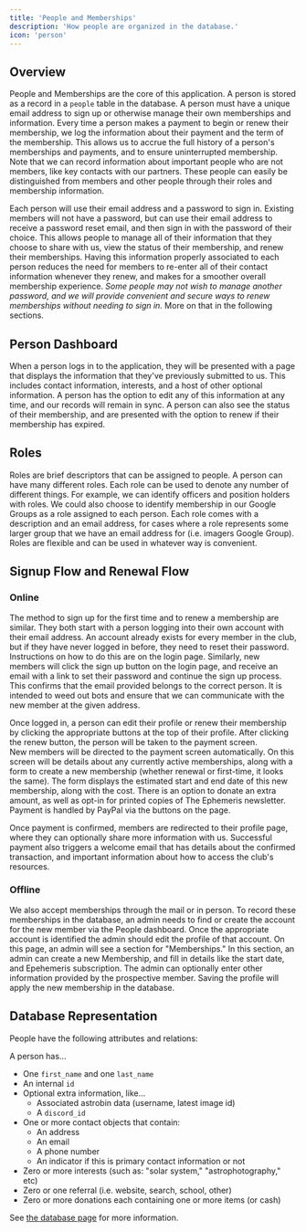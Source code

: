 ```yaml
---
title: 'People and Memberships'
description: 'How people are organized in the database.'
icon: 'person'
---
```


## Overview

People and Memberships are the core of this application.  A person is stored as a record
in a `people` table in the database.  A person must have a unique email address to sign up or 
otherwise manage their own memberships and information.  Every time a person makes a payment to 
begin or renew their membership, we log the information about their payment and the term of the
membership.  This allows us to accrue the full history of a person's memberships and payments,
and to ensure uninterrupted membership.  Note that we can record information about important
people who are not members, like key contacts with our partners.  These people can easily be
distinguished from members and other people through their roles and membership information.

Each person will use their email address
and a password to sign in.  Existing members will not have a password, but can use their email
address to receive a password reset email, and then sign in with the password of their choice.  This
allows people to manage all of their information that they choose to share with us, view the
status of their membership, and renew their memberships.  Having this information properly associated
to each person reduces the need for members to re-enter all of their contact information whenever they
renew, and makes for a smoother overall membership experience.  *Some people may not wish to manage
another password, and we will provide convenient and secure ways to renew memberships without needing
to sign in.* More on that in the following sections.

## Person Dashboard

When a person logs in to the application, they will be presented with a page that displays
the information that they've previously submitted to us.  This includes contact information,
interests, and a host of other optional information.  A person has the option to edit any of
this information at any time, and our records will remain in sync.  A person can also see
the status of their membership, and are presented with the option to renew if their membership
has expired.

## Roles

Roles are brief descriptors that can be assigned to people.  A person can have many different roles.  Each
role can be used to denote any number of different things.  For example, we can identify officers
and position holders with roles.  We could also choose to identify membership in our Google Groups as a role
assigned to each person.  Each role comes with a description and an email address, for cases where a role represents
some larger group that we have an email address for (i.e. imagers Google Group).  Roles are flexible and can
be used in whatever way is convenient.

## Signup Flow and Renewal Flow

### Online

The method to sign up for the first time and to renew a membership are similar.  They both start with a person
logging into their own account with their email address.  An account already exists for every member in the club,
but if they have never logged in before, they need to reset their password.  Instructions on how to do this are on
the login page.  Similarly, new members will click the sign up button on the login page, and receive an email
with a link to set their password and continue the sign up process.  This confirms that the email provided belongs
to the correct person.  It is intended to weed out bots and ensure that we can communicate with the new member at the
given address.

Once logged in, a person can edit their profile or renew their membership by clicking the appropriate buttons at the
top of their profile.  After clicking the renew button, the person will be taken to the payment screen.  
New members will be directed to the payment screen automatically.  On this screen will be details about any currently
active memberships, along with a form to create a new membership (whether renewal or first-time, it looks the same).
The form displays the estimated start and end date of this new membership, along with the cost.  There is an option
to donate an extra amount, as well as opt-in for printed copies of The Ephemeris newsletter.  Payment is handled by PayPal
via the buttons on the page.  

Once payment is confirmed, members are redirected to their profile page, where they can optionally share more information with
us.  Successful payment also triggers a welcome email that has details about the confirmed transaction, and important
information about how to access the club's resources.

### Offline

We also accept memberships through the mail or in person.  To record these memberships in the database, an admin 
needs to find or create the account for the new member via the People dashboard.  Once the appropriate account is identified
the admin should edit the profile of that account.  On this page, an admin will see a section for "Memberships."  In this
section, an admin can create a new Membership, and fill in details like the start date, and Epehemeris subscription.  The
admin can optionally enter other information provided by the prospective member.  Saving the profile will apply the new
membership in the database.

## Database Representation

People have the following attributes and relations:

A person has...
* One `first_name` and one `last_name`
* An internal `id`
* Optional extra information, like...
  * Associated astrobin data (username, latest image id)
  * A `discord_id`
* One or more contact objects that contain:
  * An address
  * An email
  * A phone number
  * An indicator if this is primary contact information or not
* Zero or more interests (such as: "solar system," "astrophotography," etc)
* Zero or one referral (i.e. website, search, school, other)
* Zero or more donations each containing one or more items (or cash)

See [the database page](/development/database) for more information.